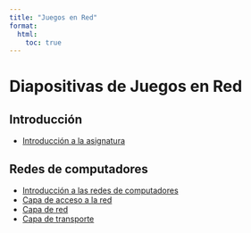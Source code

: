 ```yaml
---
title: "Juegos en Red"
format: 
  html:
    toc: true
---
```


# Diapositivas de Juegos en Red

## Introducción
- [Introducción a la asignatura](sub_introduction.html)

## Redes de computadores
- [Introducción a las redes de computadores](ch1_p1.html) 
- [Capa de acceso a la red](ch1_p2.html)
- [Capa de red](ch1_p3.html)
- [Capa de transporte](ch1_p4.html)
